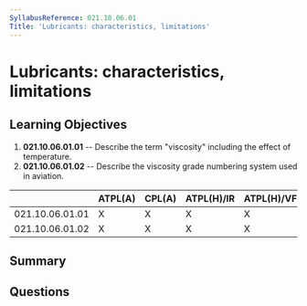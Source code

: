 ```yaml
---
SyllabusReference: 021.10.06.01
Title: 'Lubricants: characteristics, limitations'
---
```


# Lubricants: characteristics, limitations

## Learning Objectives

1. **021.10.06.01.01** -- Describe the term "viscosity" including the effect of
   temperature.
2. **021.10.06.01.02** -- Describe the viscosity grade numbering system used in
   aviation.

|                 | ATPL(A) | CPL(A) | ATPL(H)/IR | ATPL(H)/VFR | CPL(H) | IR  | CBIR(A) |
| --------------- | ------- | ------ | ---------- | ----------- | ------ | --- | ------- |
| 021.10.06.01.01 | X       | X      | X          | X           | X      |     |         |
| 021.10.06.01.02 | X       | X      | X          | X           | X      |     |         |

## Summary

## Questions
